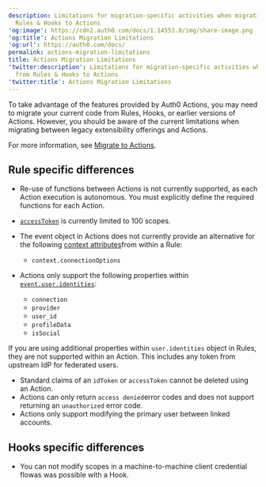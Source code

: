 ```yaml
---
description: Limitations for migration-specific activities when migrating from
  Rules & Hooks to Actions
'og:image': https://cdn2.auth0.com/docs/1.14553.0/img/share-image.png
'og:title': Actions Migration Limitations
'og:url': https://auth0.com/docs/
permalink: actions-migration-limitations
title: Actions Migration Limitations
'twitter:description': Limitations for migration-specific activities when migrating
  from Rules & Hooks to Actions
'twitter:title': Actions Migration Limitations
---
```

To take advantage of the features provided by Auth0 Actions, you may need to migrate your current code from Rules, Hooks, or earlier versions of Actions. However, you should be aware of the current limitations when migrating between legacy extensibility offerings and Actions.

For more information, see [Migrate to Actions](/docs/customize/actions/migrate).

## Rule specific differences

* Re-use of functions between Actions is not currently supported, as each Action execution is autonomous. You must explicitly define the required functions for each Action.
* [`accessToken`](/docs/libraries/lock/lock-api-reference#getuserinfo-) is currently limited to 100 scopes.
* The event object in Actions does not currently provide an alternative for the following [context attributes](/docs/customize/rules/context-object)from within a Rule:

  + `context.connectionOptions`
* Actions only support the following properties within [`event.user.identities`](/docs/customize/actions/explore-triggers/signup-and-login-triggers/login-trigger/post-login-event-object):

  + `connection`
  + `provider`
  + `user_id`
  + `profileData`
  + `isSocial`

<Callout icon="file-lines" color="#0EA5E9" iconType="regular">

If you are using additional properties within `user.identities` object in Rules, they are not supported within an Action. This includes any token from upstream IdP for federated users.

</Callout>

* Standard claims of an `idToken` or `accessToken` cannot be deleted using an Action.
* Actions can only return `access denied`error codes and does not support returning an `unauthorized` error code.
* Actions only support modifying the primary user between linked accounts.

## Hooks specific differences

* You can not modify scopes in a machine-to-machine client credential flowas was possible with a Hook.